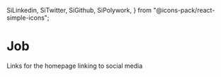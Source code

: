   SiLinkedin,
  SiTwitter,
  SiGithub,
  SiPolywork,
} from "@icons-pack/react-simple-icons";


<Meta title="Design-System/Home/SocialLinks" component={SocialLinks} />

# Job

Links for the homepage linking to social media

<Canvas>
  <Story
    name="Default"
    args={{
      links: [
        {
          name: "GitHub",
          icon: SiGithub,
          link: "https://github.com/samrobbins85",
          className: "hover:text-radix-slate12 focus:text-radix-slate12",
          modifier: "w-6",
        },
        {
          name: "npm",
          icon: Npm,
          link: "https://www.npmjs.com/~samrobbins",
          className: "hover:text-npm focus:text-npm",
        },
        {
          name: "Twitter",
          icon: SiTwitter,
          link: "https://twitter.com/samrobbins85",
          className: "hover:text-twitter focus:text-twitter",
        },
        {
          name: "Polywork",
          icon: SiPolywork,
          link: "https://www.polywork.com/samrobbins",
          className: "hover:text-polywork focus:text-polywork",
        },
        {
          name: "LinkedIn",
          icon: SiLinkedin,
          link: "https://www.linkedin.com/in/sam-robbins-gb/",
          className: "hover:text-linkedin focus:text-linkedin",
        },
      ],
    }}
  />
</Canvas>

<ArgsTable of={SocialLinks} story="Default" />
